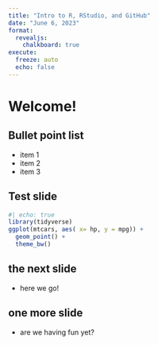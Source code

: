 ```yaml
---
title: "Intro to R, RStudio, and GitHub"
date: "June 6, 2023"
format: 
  revealjs:
    chalkboard: true
execute:
  freeze: auto
  echo: false
---
```



# Welcome!

## Bullet point list

- item 1
- item 2
- item 3

## Test slide

```r
#| echo: true
library(tidyverse)
ggplot(mtcars, aes( x= hp, y = mpg)) +
  geom_point() + 
  theme_bw()

```

## the next slide

-   here we go!

## one more slide

-   are we having fun yet?

